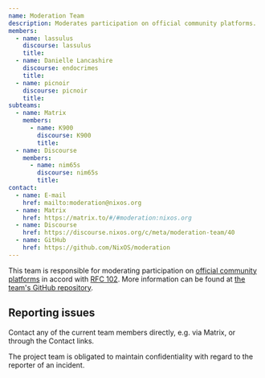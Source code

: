 ```yaml
---
name: Moderation Team
description: Moderates participation on official community platforms.
members:
  - name: lassulus
    discourse: lassulus
    title:
  - name: Danielle Lancashire
    discourse: endocrimes
    title:
  - name: picnoir
    discourse: picnoir
    title:
subteams:
  - name: Matrix
    members:
      - name: K900
        discourse: K900
        title:
  - name: Discourse
    members:
      - name: nim65s
        discourse: nim65s
        title:
contact:
  - name: E-mail
    href: mailto:moderation@nixos.org
  - name: Matrix
    href: https://matrix.to/#/#moderation:nixos.org
  - name: Discourse
    href: https://discourse.nixos.org/c/meta/moderation-team/40
  - name: GitHub
    href: https://github.com/NixOS/moderation
---
```


This team is responsible for moderating participation on [official community
platforms](/community/#platforms) in accord with [RFC
102](https://github.com/NixOS/rfcs/blob/master/rfcs/0102-moderation-team.md).
More information can be found at [the team's GitHub
repository](https://github.com/NixOS/moderation).

## Reporting issues

Contact any of the current team members directly, e.g. via Matrix, or through
the Contact links.

The project team is obligated to maintain confidentiality with regard to the
reporter of an incident.
